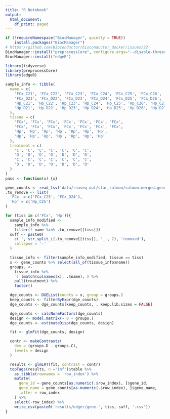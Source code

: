```yaml
---
title: "R Notebook"
output:
  html_document:
    df_print: paged
---
```


```r
if (!requireNamespace("BiocManager", quietly = TRUE))
    install.packages("BiocManager")
# https://github.com/Bioconductor/bioconductor_docker/issues/22
BiocManager::install("preprocessCore", configure.args="--disable-threading")
BiocManager::install("edgeR")
```

```r
library(tidyverse)
library(preprocessCore)
library(edgeR)
```

```r
sample_info <- tibble(
  name = c(
    'FCx_C21', 'FCx_C22', 'FCx_C23', 'FCx_C24', 'FCx_C25', 'FCx_C26', 'FCx_C27',
    'FCx_D21', 'FCx_D22', 'FCx_D23', 'FCx_D24', 'FCx_D25', 'FCx_D26', 'FCx_D27',
    'Hp_C21', 'Hp_C22', 'Hp_C23', 'Hp_C24', 'Hp_C25', 'Hp_C26', 'Hp_C27',
    'Hp_D21', 'Hp_D22', 'Hp_D23', 'Hp_D24', 'Hp_D25', 'Hp_D26', 'Hp_D27'
  ),
  tissue = c(
    'FCx', 'FCx', 'FCx', 'FCx', 'FCx', 'FCx', 'FCx',
    'FCx', 'FCx', 'FCx', 'FCx', 'FCx', 'FCx', 'FCx',
    'Hp', 'Hp', 'Hp', 'Hp', 'Hp', 'Hp', 'Hp',
    'Hp', 'Hp', 'Hp', 'Hp', 'Hp', 'Hp', 'Hp'
  ),
  treatment = c(
    'C', 'C', 'C', 'C', 'C', 'C', 'C',
    'D', 'D', 'D', 'D', 'D', 'D', 'D',
    'C', 'C', 'C', 'C', 'C', 'C', 'C',
    'D', 'D', 'D', 'D', 'D', 'D', 'D'
  )
)
pass <- function(x) {x}
```

```r
gene_counts <- read_tsv('data/rnaseq-out/star_salmon/salmon.merged.gene_counts.tsv')
.to_remove <- list(
  'FCx' = c('FCx_C25', 'FCx_D24'),
  'Hp' = c('Hp_C25')
)

for (tiss in c('FCx', 'Hp')){
  sample_info_modified <-
    sample_info %>%
    filter(! name %in% .to_remove[[tiss]])
  suff <- paste0(
    c('', str_split_i(.to_remove[[tiss]], '_', 2), 'removed'),
    collapse = '-'
  )

  tissue_info <- filter(sample_info_modified, tissue == tiss)
  x <- gene_counts %>% select(all_of(tissue_info$name))
  groups. <-
    tissue_info %>%
    `[`(match(colnames(x), .$name), ) %>%
    pull(treatment) %>%
    factor()

  dge_counts <- DGEList(counts = x, group = groups.)
  keep_counts <- filterByExpr(dge_counts)
  dge_counts <- dge_counts[keep_counts, , keep.lib.sizes = FALSE]

  dge_counts <- calcNormFactors(dge_counts)
  design <- model.matrix(~ 0 + groups.)
  dge_counts <- estimateDisp(dge_counts, design)

  fit <- glmFit(dge_counts, design)

  contr <- makeContrasts(
    dex = (groups.D - groups.C),
    levels = design
  )

  results <- glmLRT(fit, contrast = contr)
  topTags(results, n ='inf')$table %>%
    as_tibble(rownames = 'row_index') %>%
    mutate(
      gene_id = gene_counts[as.numeric(.$row_index), ]$gene_id,
      gene_name = gene_counts[as.numeric(.$row_index), ]$gene_name,
      .after = row_index
    ) %>%
    select(-row_index) %>%
    write_csv(paste0('results/edger/gene-', tiss, suff, '.csv'))
}
```

